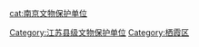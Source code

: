[[cat:南京文物保护单位|cat:南京文物保护单位]]
[[Category:江苏县级文物保护单位|Category:江苏县级文物保护单位]]
[[Category:栖霞区|Category:栖霞区]]